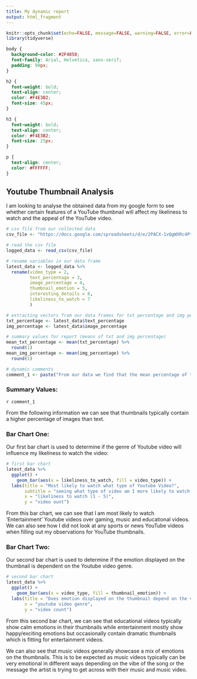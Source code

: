 ```yaml
---
title: My dynamic report
output: html_fragment
---
```


```r
knitr::opts_chunk$set(echo=FALSE, message=FALSE, warning=FALSE, error=FALSE)
library(tidyverse)

```

```css
body {
  background-color: #2F4858;
  font-family: Arial, Helvetica, sans-serif;
  padding: 90px;
}

h2 {
  font-weight: bold;
  text-align: center;
  color: #F4E3B2;
  font-size: 45px;
}

h3 {
  font-weight: bold;
  text-align: center;
  color: #F4E3B2;
  font-size: 25px;
}

p {
  text-align: center;
  color: #FFFFFF;
}


```

## Youtube Thumbnail Analysis

I am looking to analyse the obtained data from my google form to see whether certain features of a YouTube thumbnail will affect my likeliness to watch and the appeal of the YouTube video.

```r
# csv file from our collected data
csv_file <- "https://docs.google.com/spreadsheets/d/e/2PACX-1vQgWXRc4PtTkTKUYpKXDiJ8YtAl3nF38Snr8_hTgKf9SDcGQgSm1K1S1CtGhefUlaaf5vu3mxhss4q0/pub?output=csv"

# read the csv file
logged_data <- read_csv(csv_file)

# rename variables in our data frame
latest_data <- logged_data %>%
  rename(video_type = 2,
         text_percentage = 3,
         image_percentage = 4,
         thumbnail_emotion = 5,
         interesting_details = 6,
         likeliness_to_watch = 7
         )

# extracting vectors from our data frames for txt percentage and img percentage
txt_percentage <- latest_data$text_percentage
img_percentage <- latest_data$image_percentage

# summary values for report (means of txt and img percentage)
mean_txt_percentage <- mean(txt_percentage) %>%
  round(1)
mean_img_percentage <- mean(img_percentage) %>%
  round(1)

# dynamic comments
comment_1 <- paste("From our data we find that the mean percentage of thumbnail covered by text is", mean_txt_percentage, "% and the mean percentage of thumbnail covered by images is", mean_img_percentage, "%.")

```

### Summary Values:
`r comment_1`

From the following information we can see that thumbnails typically contain a higher percentage of images than text.

### Bar Chart One:

Our first bar chart is used to determine if the genre of Youtube video will influence my likeliness to watch the video:

```r
# first bar chart
latest_data %>%
  ggplot() +
    geom_bar(aes(x = likeliness_to_watch, fill = video_type)) +
  labs(title = "Most likely to watch what type of Youtube Video?",
       subtitle = "seeing what type of video am I more likely to watch     based on thumbnail",
       x = "likeliness to watch (1 - 5)",
       y = "video ount")

```

From this bar chart, we can see that I am most likely to watch 'Entertainment' Youtube videos over gaming, music and educational videos. We can also see how I did not look at any sports or news YouTube videos when filling out my observations for YouTube thumbnails. 

### Bar Chart Two:

Our second bar chart is used to determine if the emotion displayed on the thumbnail is dependent on the Youtube video genre.

```r
# second bar chart
latest_data %>%
  ggplot() +
    geom_bar(aes(x = video_type, fill = thumbnail_emotion)) +
  labs(title = "Does emotion displayed on the thumbnail depend on the video type?",
       x = "youtube video genre",
       y = "video count")
```
From this second bar chart, we can see that educational videos typically show calm emotions in their thumbnails while entertainment mostly show happy/exciting emotions but occasionally contain dramatic thumbnails which is fitting for entertainment videos.

We can also see that music videos generally showcase a mix of emotions on the thumbnails. This is to be expected as music videos typically can be very emotional in different ways depending on the vibe of the song or the message the artist is trying to get across with their music and music video.

